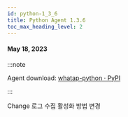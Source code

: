 ```yaml
---
id: python-1_3_6
title: Python Agent 1.3.6
toc_max_heading_level: 2
---
```



#### May 18, 2023

:::note

Agent download: [whatap-python · PyPI](https://pypi.org/project/whatap-python/1.3.6/)

:::

<p><Status>Change</Status> 로그 수집 활성화 방법 변경</p>
